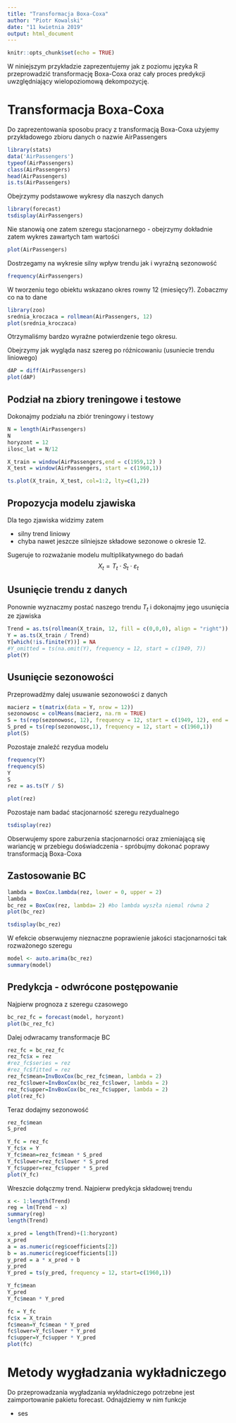 ```yaml
---
title: "Transformacja Boxa-Coxa"
author: "Piotr Kowalski"
date: "11 kwietnia 2019"
output: html_document
---
```


```r
knitr::opts_chunk$set(echo = TRUE)
```

W niniejszym przykładzie zaprezentujemy jak z poziomu języka R przeprowadzić transformację Boxa-Coxa oraz cały proces predykcji uwzględniający wielopoziomową dekompozycję.

# Transformacja Boxa-Coxa 

Do zaprezentowania sposobu pracy z transformacją Boxa-Coxa użyjemy przykładowego zbioru danych o nazwie AirPassengers

```r
library(stats)
data('AirPassengers')
typeof(AirPassengers)
class(AirPassengers)
head(AirPassengers)
is.ts(AirPassengers)
```

Obejrzymy podstawowe wykresy dla naszych danych 

```r
library(forecast)
tsdisplay(AirPassengers)
```

Nie stanowią one zatem szeregu stacjonarnego - obejrzymy dokładnie zatem wykres zawartych tam wartości

```r
plot(AirPassengers)
```

Dostrzegamy na wykresie silny wpływ trendu jak i wyraźną sezonowość

```r
frequency(AirPassengers)
```

W tworzeniu tego obiektu wskazano okres rowny 12 (miesięcy?). Zobaczmy co na to dane

```r
library(zoo)
srednia_kroczaca = rollmean(AirPassengers, 12)
plot(srednia_kroczaca)
```

Otrzymaliśmy bardzo wyraźne potwierdzenie tego okresu. 

Obejrzymy jak wygląda nasz szereg po różnicowaniu (usuniecie trendu liniowego)

```r
dAP = diff(AirPassengers)
plot(dAP)
```

## Podział na zbiory treningowe i testowe

Dokonajmy podziału na zbiór treningowy i testowy

```r
N = length(AirPassengers)
N
horyzont = 12
ilosc_lat = N/12
```

```r
X_train = window(AirPassengers,end = c(1959,12) )
X_test = window(AirPassengers, start = c(1960,1))
```

```r
ts.plot(X_train, X_test, col=1:2, lty=c(1,2))
```


## Propozycja modelu zjawiska 

Dla tego zjawiska widzimy zatem

* silny trend liniowy
* chyba nawet jeszcze silniejsze składowe sezonowe o okresie 12.

Sugeruje to rozważanie modelu multiplikatywnego do badań
$$
X_t = T_t \cdot S_t \cdot \varepsilon_t
$$

## Usunięcie trendu z danych

Ponownie wyznaczmy postać naszego trendu $T_t$ i dokonajmy jego usunięcia ze zjawiska

```r
Trend = as.ts(rollmean(X_train, 12, fill = c(0,0,0), align = "right"))
Y = as.ts(X_train / Trend)
Y[which(!is.finite(Y))] = NA
#Y_omitted = ts(na.omit(Y), frequency = 12, start = c(1949, 7))
plot(Y)
```

## Usunięcie sezonowości

Przeprowadźmy dalej usuwanie sezonowości z danych

```r
macierz = t(matrix(data = Y, nrow = 12))
sezonowosc = colMeans(macierz, na.rm = TRUE)
S = ts(rep(sezonowosc, 12), frequency = 12, start = c(1949, 12), end = c(1959,12) )
S_pred = ts(rep(sezonowosc,1), frequency = 12, start = c(1960,1))
plot(S)
```

Pozostaje znaleźć rezydua modelu

```r
frequency(Y)
frequency(S)
Y
S
rez = as.ts(Y / S)

```
```r
plot(rez)
```


Pozostaje nam badać stacjonarność szeregu rezydualnego

```r
tsdisplay(rez)
```

Obserwujemy spore zaburzenia stacjonarności oraz zmieniającą się wariancję w przebiegu doświadczenia - spróbujmy dokonać poprawy transformacją Boxa-Coxa

## Zastosowanie BC

```r
lambda = BoxCox.lambda(rez, lower = 0, upper = 2)
lambda
bc_rez = BoxCox(rez, lambda= 2) #bo lambda wyszła niemal równa 2
plot(bc_rez)
```

```r
tsdisplay(bc_rez)
```

W efekcie obserwujemy nieznaczne poprawienie jakości stacjonarności tak rozważonego szeregu

```r
model <- auto.arima(bc_rez)
summary(model)
```


## Predykcja - odwrócone postępowanie

Najpierw prognoza z szeregu czasowego


```r
bc_rez_fc = forecast(model, horyzont)
plot(bc_rez_fc)
```

Dalej odwracamy transformacje BC


```r
rez_fc = bc_rez_fc
rez_fc$x = rez
#rez_fc$series = rez
#rez_fc$fitted = rez
rez_fc$mean=InvBoxCox(bc_rez_fc$mean, lambda = 2)
rez_fc$lower=InvBoxCox(bc_rez_fc$lower, lambda = 2)
rez_fc$upper=InvBoxCox(bc_rez_fc$upper, lambda = 2)
plot(rez_fc)
```

Teraz dodajmy sezonowość

```r
rez_fc$mean
S_pred
```


```r
Y_fc = rez_fc
Y_fc$x = Y
Y_fc$mean=rez_fc$mean * S_pred
Y_fc$lower=rez_fc$lower * S_pred
Y_fc$upper=rez_fc$upper * S_pred
plot(Y_fc)
```

Wreszcie dołączmy trend. Najpierw predykcja składowej trendu



```r
x <- 1:length(Trend)
reg = lm(Trend ~ x)
summary(reg)
length(Trend)
```

```r
x_pred = length(Trend)+(1:horyzont) 
x_pred
a = as.numeric(reg$coefficients[2])
b = as.numeric(reg$coefficients[1])
y_pred = a * x_pred + b
y_pred
Y_pred = ts(y_pred, frequency = 12, start=c(1960,1))
```

```r
Y_fc$mean
Y_pred
Y_fc$mean * Y_pred
```



```r
fc = Y_fc
fc$x = X_train
fc$mean=Y_fc$mean * Y_pred
fc$lower=Y_fc$lower * Y_pred
fc$upper=Y_fc$upper * Y_pred
plot(fc)
```

# Metody wygładzania wykładniczego

Do przeprowadzania wygładzania wykładniczego potrzebne jest zaimportowanie pakietu forecast. Odnajdziemy w nim funkcje

* ses
